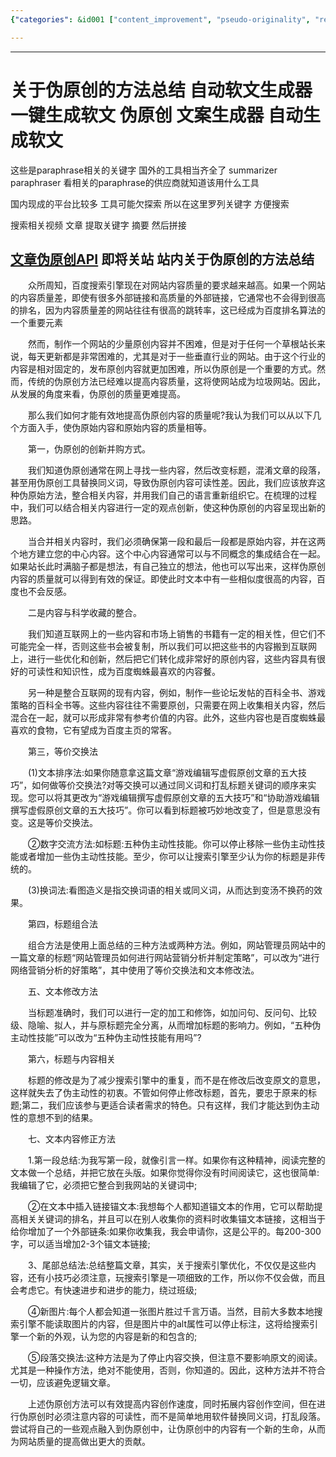 ```yaml
---
{"categories": &id001 ["content_improvement", "pseudo-originality", "rearrangement", "integration", "central_theme", "scientific_collections", "title_modification"], "category": "Content Creation", "date": "2023-12-22 23:52:59", "description": "This article provides insights into various methods to enhance the quality of pseudo-original content. It suggests techniques such as reorganizing and blending information, emphasizing a primary topic, utilizing scientific databases, modifying headings, and refining textual elements.", "tags": *id001, "title": "关于伪原创的方法总结 自动软文生成器 一键生成软文 伪原创 文案生成器 自动生成软文"}

---
```


------

# 关于伪原创的方法总结 自动软文生成器 一键生成软文 伪原创 文案生成器 自动生成软文

这些是paraphrase相关的关键字 国外的工具相当齐全了 summarizer paraphraser 看相关的paraphrase的供应商就知道该用什么工具

国内现成的平台比较多 工具可能欠探索 所以在这里罗列关键字 方便搜索

搜索相关视频 文章 提取关键字 摘要 然后拼接

## [文章伪原创API](http://www.wzwyc.com/) 即将关站 站内关于伪原创的方法总结

　　众所周知，百度搜索引擎现在对网站内容质量的要求越来越高。如果一个网站的内容质量差，即使有很多外部链接和高质量的外部链接，它通常也不会得到很高的排名，因为内容质量差的网站往往有很高的跳转率，这已经成为百度排名算法的一个重要元素

　　然而，制作一个网站的少量原创内容并不困难，但是对于任何一个草根站长来说，每天更新都是非常困难的，尤其是对于一些垂直行业的网站。由于这个行业的内容是相对固定的，发布原创内容就更加困难，所以伪原创是一个重要的方式。然而，传统的伪原创方法已经难以提高内容质量，这将使网站成为垃圾网站。因此，从发展的角度来看，伪原创的质量更难提高。

　　那么我们如何才能有效地提高伪原创内容的质量呢?我认为我们可以从以下几个方面入手，使伪原始内容和原始内容的质量相等。

　　第一，伪原创的创新并购方式。

　　我们知道伪原创通常在网上寻找一些内容，然后改变标题，混淆文章的段落，甚至用伪原创工具替换同义词，导致伪原创内容可读性差。因此，我们应该放弃这种伪原始方法，整合相关内容，并用我们自己的语言重新组织它。在梳理的过程中，我们可以结合相关内容进行一定的观点创新，使这种伪原创的内容呈现出新的思路。

　　当合并相关内容时，我们必须确保第一段和最后一段都是原始内容，并在这两个地方建立您的中心内容。这个中心内容通常可以与不同概念的集成结合在一起。如果站长此时满脑子都是想法，有自己独立的想法，他也可以写出来，这样伪原创内容的质量就可以得到有效的保证。即使此时文本中有一些相似度很高的内容，百度也不会反感。

　　二是内容与科学收藏的整合。

　　我们知道互联网上的一些内容和市场上销售的书籍有一定的相关性，但它们不可能完全一样，否则这些书会被复制，所以我们可以把这些书的内容搬到互联网上，进行一些优化和创新，然后把它们转化成非常好的原创内容，这些内容具有很好的可读性和知识性，成为百度蜘蛛最喜欢的内容餐。

　　另一种是整合互联网的现有内容，例如，制作一些论坛发帖的百科全书、游戏策略的百科全书等。这些内容往往不需要原创，只需要在网上收集相关内容，然后混合在一起，就可以形成非常有参考价值的内容。此外，这些内容也是百度蜘蛛最喜欢的食物，它有望成为百度主页的常客。

　　第三，等价交换法

　　(1)文本排序法:如果你随意拿这篇文章“游戏编辑写虚假原创文章的五大技巧”，如何做等价交换法?对等交换可以通过同义词和打乱标题关键词的顺序来实现。您可以将其更改为“游戏编辑撰写虚假原创文章的五大技巧”和“协助游戏编辑撰写虚假原创文章的五大技巧”。你可以看到标题被巧妙地改变了，但是意思没有变。这是等价交换法。

　　②数字交流方法:如标题:五种伪主动性技能。你可以停止移除一些伪主动性技能或者增加一些伪主动性技能。至少，你可以让搜索引擎至少认为你的标题是非传统的。

　　(3)换词法:看图造义是指交换词语的相关或同义词，从而达到变汤不换药的效果。

　　第四，标题组合法

　　组合方法是使用上面总结的三种方法或两种方法。例如，网站管理员网站中的一篇文章的标题“网站管理员如何进行网站营销分析并制定策略”，可以改为“进行网络营销分析的好策略”，其中使用了等价交换法和文本修改法。

　　五、文本修改方法

　　当标题准确时，我们可以进行一定的加工和修饰，如加问句、反问句、比较级、隐喻、拟人，并与原标题完全分离，从而增加标题的影响力。例如，“五种伪主动性技能”可以改为“五种伪主动性技能有用吗”?

　　第六，标题与内容相关

　　标题的修改是为了减少搜索引擎中的重复，而不是在修改后改变原文的意思，这样就失去了伪主动性的初衷。不管如何停止修改标题，首先，要忠于原来的标题;第二，我们应该参与更适合读者需求的特色。只有这样，我们才能达到伪主动性的意想不到的结果。

　　七、文本内容修正方法

　　1.第一段总结:为我写第一段，就像引言一样。如果你有这种精神，阅读完整的文本做一个总结，并把它放在头版。如果你觉得你没有时间阅读它，这也很简单:我编辑了它，必须把它整合到我网站的关键词中;

　　②在文本中插入链接锚文本:我想每个人都知道锚文本的作用，它可以帮助提高相关关键词的排名，并且可以在别人收集你的资料时收集锚文本链接，这相当于给你增加了一个外部链条:如果你收集我，我会申请你，这是公平的。每200-300字，可以适当增加2-3个锚文本链接;

　　3、尾部总结法:总结整篇文章，其实，关于搜索引擎优化，不仅仅是这些内容，还有小技巧必须注意，玩搜索引擎是一项细致的工作，所以你不仅会做，而且会考虑它。有快速进步和进步的能力，绕过班级;

　　④新图片:每个人都会知道一张图片胜过千言万语。当然，目前大多数本地搜索引擎不能读取图片的内容，但是图片中的alt属性可以停止标注，这将给搜索引擎一个新的外观，认为您的内容是新的和包含的;

　　⑤段落交换法:这种方法是为了停止内容交换，但注意不要影响原文的阅读。尤其是一种操作方法，绝对不能使用，否则，你知道的。因此，这种方法并不符合一切，应该避免逻辑文章。

　　上述伪原创方法可以有效提高内容创作速度，同时拓展内容创作空间，但在进行伪原创时必须注意内容的可读性，而不是简单地用软件替换同义词，打乱段落。尝试将自己的一些观点融入到伪原创中，让伪原创中的内容有一个新的生命，从而为网站质量的提高做出更大的贡献。

